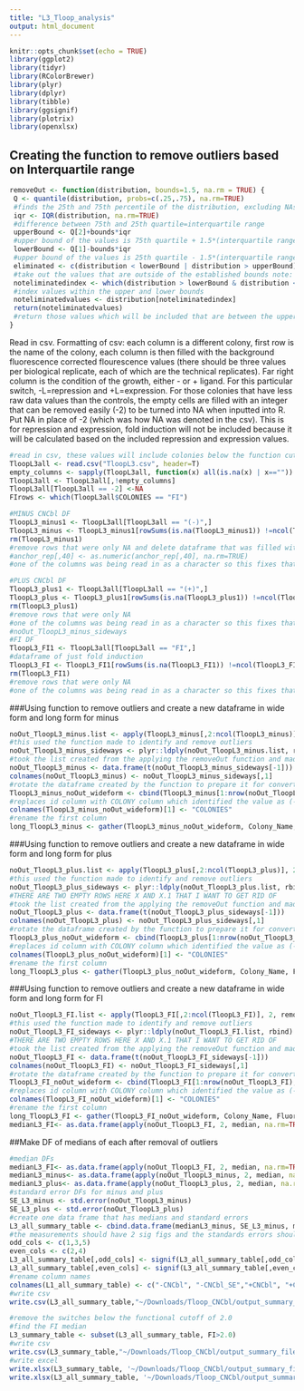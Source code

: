 ```yaml
---
title: "L3_Tloop_analysis"
output: html_document
---
```

```r
knitr::opts_chunk$set(echo = TRUE)
library(ggplot2)
library(tidyr)
library(RColorBrewer)
library(plyr)
library(dplyr)
library(tibble)
library(ggsignif)
library(plotrix)
library(openxlsx)
```

## Creating the function to remove outliers based on Interquartile range
```r
removeOut <- function(distribution, bounds=1.5, na.rm = TRUE) {
 Q <- quantile(distribution, probs=c(.25,.75), na.rm=TRUE) 
 #finds the 25th and 75th percentile of the distribution, excluding NAs
 iqr <- IQR(distribution, na.rm=TRUE)
 #difference between 75th and 25th quartile=interquartile range
 upperBound <- Q[2]+bounds*iqr
 #upper bound of the values is 75th quartile + 1.5*(interquartile range) note: that 1.5 can be vaired by changing bound
 lowerBound <- Q[1]-bounds*iqr
 #upper bound of the values is 25th quartile - 1.5*(interquartile range)
 eliminated <- c(distribution < lowerBound | distribution > upperBound)
 #take out the values that are outside of the established bounds note: that 1.5 can be vaired by changing bound
 noteliminatedindex <- which(distribution > lowerBound & distribution < upperBound)
 #index values within the upper and lower bounds
 noteliminatedvalues <- distribution[noteliminatedindex]
 return(noteliminatedvalues)
 #return those values which will be included that are between the upper and lower bounds 
}
```

Read in csv.
Formatting of csv: each column is a different colony, first row is the name of the colony, each column is then filled with the background fluorescence corrected flourescence values (there should be three values per biological replicate, each of which are the technical replicates). Far right column is the condition of the growth, either - or + ligand. For this particular switch, -L=repression and +L=expression. For those colonies that have less raw data values than the controls, the empty cells are filled with an integer that can be removed easily (-2) to be turned into NA when inputted into R. 
Put NA in place of -2 (which was how NA was denoted in the csv).
This is for repression and expression, fold induction will not be included because it will be calculated based on the included repression and expression values.
```r
#read in csv, these values will include colonies below the function cut off which has been defined here as 2.0
TloopL3all <- read.csv("TloopL3.csv", header=T)
empty_columns <- sapply(TloopL3all, function(x) all(is.na(x) | x==""))
TloopL3all <- TloopL3all[,!empty_columns]
TloopL3all[TloopL3all == -2] <-NA
FIrows <- which(TloopL3all$COLONIES == "FI")

#MINUS CNCbl DF
TloopL3_minus1 <- TloopL3all[TloopL3all == "(-)",]
TloopL3_minus <- TloopL3_minus1[rowSums(is.na(TloopL3_minus1)) !=ncol(TloopL3_minus1),]
rm(TloopL3_minus1)
#remove rows that were only NA and delete dataframe that was filled with NA only columns
#anchor_rep[,40] <- as.numeric(anchor_rep[,40], na.rm=TRUE)
#one of the columns was being read in as a character so this fixes that one

#PLUS CNCbl DF
TloopL3_plus1 <- TloopL3all[TloopL3all == "(+)",]
TloopL3_plus <- TloopL3_plus1[rowSums(is.na(TloopL3_plus1)) !=ncol(TloopL3_plus1),]
rm(TloopL3_plus1)
#remove rows that were only NA 
#one of the columns was being read in as a character so this fixes that one
#noOut_TloopL3_minus_sideways 
#FI DF
TloopL3_FI1 <- TloopL3all[TloopL3all == "FI",]
#dataframe of just fold induction
TloopL3_FI <- TloopL3_FI1[rowSums(is.na(TloopL3_FI1)) !=ncol(TloopL3_FI1),]
rm(TloopL3_FI1)
#remove rows that were only NA 
#one of the columns was being read in as a character so this fixes that one

```

###Using function to remove outliers and create a new dataframe in wide form and long form for minus
```r

noOut_TloopL3_minus.list <- apply(TloopL3_minus[,2:ncol(TloopL3_minus)], 2, removeOut, na.rm=TRUE)
#this used the function made to identify and remove outliers 
noOut_TloopL3_minus_sideways <- plyr::ldply(noOut_TloopL3_minus.list, rbind)
#took the list created from the applying the removeOut function and made it into a dataframe 
noOut_TloopL3_minus <- data.frame(t(noOut_TloopL3_minus_sideways[-1]))
colnames(noOut_TloopL3_minus) <- noOut_TloopL3_minus_sideways[,1]
#rotate the dataframe created by the function to prepare it for converting to long form 
TloopL3_minus_noOut_wideform <- cbind(TloopL3_minus[1:nrow(noOut_TloopL3_minus),1], noOut_TloopL3_minus[,1:ncol(noOut_TloopL3_minus)])
#replaces id column with COLONY column which identified the value as (-) or (+)
colnames(TloopL3_minus_noOut_wideform)[1] <- "COLONIES"
#rename the first column 
long_TloopL3_minus <- gather(TloopL3_minus_noOut_wideform, Colony_Name, Fluorescence, -COLONIES)
```

###Using function to remove outliers and create a new dataframe in wide form and long form for plus
```r

noOut_TloopL3_plus.list <- apply(TloopL3_plus[,2:ncol(TloopL3_plus)], 2, removeOut, na.rm=TRUE)
#this used the function made to identify and remove outliers 
noOut_TloopL3_plus_sideways <- plyr::ldply(noOut_TloopL3_plus.list, rbind)
#THERE ARE TWO EMPTY ROWS HERE X AND X.1 THAT I WANT TO GET RID OF 
#took the list created from the applying the removeOut function and made it into a dataframe 
noOut_TloopL3_plus <- data.frame(t(noOut_TloopL3_plus_sideways[-1]))
colnames(noOut_TloopL3_plus) <- noOut_TloopL3_plus_sideways[,1]
#rotate the dataframe created by the function to prepare it for converting to long form 
TloopL3_plus_noOut_wideform <- cbind(TloopL3_plus[1:nrow(noOut_TloopL3_plus),1], noOut_TloopL3_plus[,1:ncol(noOut_TloopL3_plus)])
#replaces id column with COLONY column which identified the value as (-) or (+)
colnames(TloopL3_plus_noOut_wideform)[1] <- "COLONIES"
#rename the first column 
long_TloopL3_plus <- gather(TloopL3_plus_noOut_wideform, Colony_Name, Fluorescence, -COLONIES)
```

###Using function to remove outliers and create a new dataframe in wide form and long form for FI
```r

noOut_TloopL3_FI.list <- apply(TloopL3_FI[,2:ncol(TloopL3_FI)], 2, removeOut, na.rm=TRUE)
#this used the function made to identify and remove outliers 
noOut_TloopL3_FI_sideways <- plyr::ldply(noOut_TloopL3_FI.list, rbind)
#THERE ARE TWO EMPTY ROWS HERE X AND X.1 THAT I WANT TO GET RID OF 
#took the list created from the applying the removeOut function and made it into a dataframe 
noOut_TloopL3_FI <- data.frame(t(noOut_TloopL3_FI_sideways[-1]))
colnames(noOut_TloopL3_FI) <- noOut_TloopL3_FI_sideways[,1]
#rotate the dataframe created by the function to prepare it for converting to long form 
TloopL3_FI_noOut_wideform <- cbind(TloopL3_FI[1:nrow(noOut_TloopL3_FI),1], noOut_TloopL3_FI[,1:ncol(noOut_TloopL3_FI)])
#replaces id column with COLONY column which identified the value as (-) or (+)
colnames(TloopL3_FI_noOut_wideform)[1] <- "COLONIES"
#rename the first column 
long_TloopL3_FI <- gather(TloopL3_FI_noOut_wideform, Colony_Name, Fluorescence, -COLONIES)
medianL3_FI<- as.data.frame(apply(noOut_TloopL3_FI, 2, median, na.rm=TRUE))
```

##Make DF of medians of each after removal of outliers 
```r
#median DFs
medianL3_FI<- as.data.frame(apply(noOut_TloopL3_FI, 2, median, na.rm=TRUE))
medianL3_minus<- as.data.frame(apply(noOut_TloopL3_minus, 2, median, na.rm=TRUE))
medianL3_plus<- as.data.frame(apply(noOut_TloopL3_plus, 2, median, na.rm=TRUE))
#standard error DFs for minus and plus
SE_L3_minus <- std.error(noOut_TloopL3_minus)
SE_L3_plus <- std.error(noOut_TloopL3_plus)
#create one data frame that has medians and standard errors
L3_all_summary_table <- cbind.data.frame(medianL3_minus, SE_L3_minus, medianL3_plus, SE_L3_plus, medianL3_FI)
#the measurements should have 2 sig figs and the standards errors should have 1 sig fig
odd_cols <- c(1,3,5)
even_cols <- c(2,4)
L3_all_summary_table[,odd_cols] <- signif(L3_all_summary_table[,odd_cols],2)
L3_all_summary_table[,even_cols] <- signif(L3_all_summary_table[,even_cols],1)
#rename column names
colnames(L1_all_summary_table) <- c("-CNCbl", "-CNCbl_SE","+CNCbl", "+CNCbl_SE", "FI")
#write csv
write.csv(L3_all_summary_table,"~/Downloads/Tloop_CNCbl/output_summary_files/L3_all_summary_file.csv", row.names = TRUE)

#remove the switches below the functional cutoff of 2.0
#find the FI median
L3_summary_table <- subset(L3_all_summary_table, FI>2.0)
#write csv
write.csv(L3_summary_table,"~/Downloads/Tloop_CNCbl/output_summary_files/L3_summary_file.csv", row.names = TRUE)
#write excel
write.xlsx(L3_summary_table, '~/Downloads/Tloop_CNCbl/output_summary_files/L3_summary_file.xlsx', rowNames = TRUE)
write.xlsx(L3_all_summary_table, '~/Downloads/Tloop_CNCbl/output_summary_files/L3__all_summary_file.xlsx', rowNames = TRUE)
```


